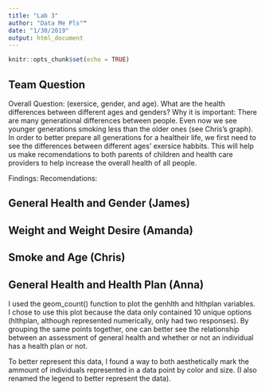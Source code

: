 ---
title: "Lab 3"
author: "Data Me Pls""
date: "1/30/2019"
output: html_document
---

```{r setup, include=FALSE}
knitr::opts_chunk$set(echo = TRUE)
```
## Team Question
Overall Question: (exersice, gender, and age). What are the health differences between different ages and genders?
Why it is important: There are many generational differences between people. Even now we see younger generations smoking less than the older ones (see Chris's graph). In order to better prepare all generations for a healtheir life, we first need to see the differences between different ages' exersice habbits. This will help us make recomendations to both parents of children and health care providers to help increase the overall health of all people.

Findings:
Recomendations:

## General Health and Gender (James)

## Weight and Weight Desire (Amanda)

## Smoke and Age (Chris)

## General Health and Health Plan (Anna)
I used the geom_count() function to plot the genhlth and hlthplan variables. I chose to use this plot because the data only contained 10 unique options (hlthplan, although represented numerically, only had two responses). By grouping the same points together, one can better see the relationship between an assessment of general health and whether or not an individual has a health plan or not. 

To better represent this data, I found a way to both aesthetically mark the ammount of individuals represented in a data point by color and size. (I also renamed the legend to better represent the data). 